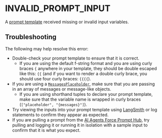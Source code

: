 # INVALID_PROMPT_INPUT

A [prompt template](/docs/concepts/prompt_templates) received missing or invalid input variables.

## Troubleshooting

The following may help resolve this error:

- Double-check your prompt template to ensure that it is correct.
  - If you are using the default f-string format and you are using curly braces `{` anywhere in your template, they should be double escaped like this: `{{` (and if you want to render a double curly brace, you should use four curly braces: `{{{{`).
- If you are using a [`MessagesPlaceholder`](/docs/concepts/prompt_templates/#messagesplaceholder), make sure that you are passing in an array of messages or message-like objects.
  - If you are using shorthand tuples to declare your prompt template, make sure that the variable name is wrapped in curly braces (`["placeholder", "{messages}"]`).
- Try viewing the inputs into your prompt template using [LangSmith](https://docs.smith.langchain.com/) or log statements to confirm they appear as expected.
- If you are pulling a prompt from the [AI Agents Force Prompt Hub](https://smith.langchain.com/prompts), try pulling and logging it or running it in isolation with a sample input to confirm that it is what you expect.
